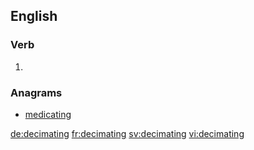 ==English==

===Verb===
{{head|en|present participle}}

# {{present participle of|decimate|lang=en|nocat=1}}

===Anagrams===
* [[medicating#English|medicating]]

[[de:decimating]]
[[fr:decimating]]
[[sv:decimating]]
[[vi:decimating]]